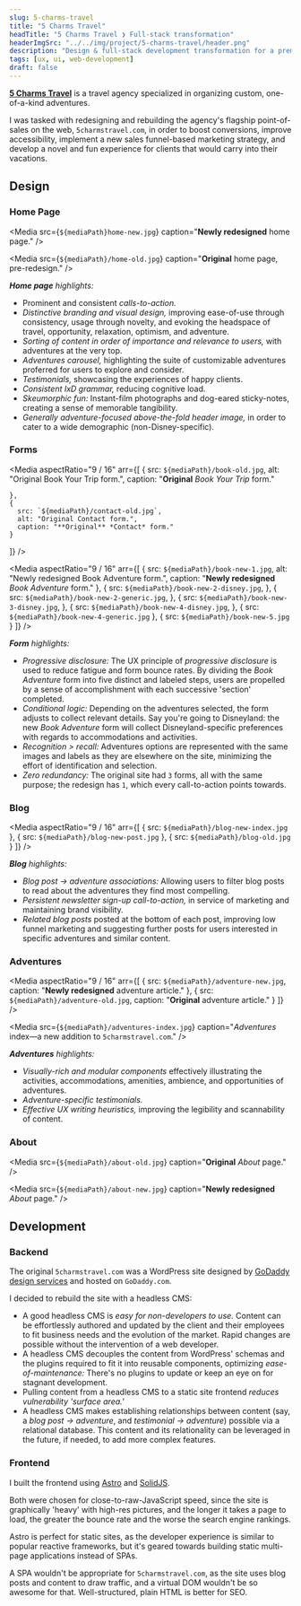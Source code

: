```yaml
---
slug: 5-charms-travel
title: "5 Charms Travel"
headTitle: "5 Charms Travel ❯ Full-stack transformation"
headerImgSrc: "../../img/project/5-charms-travel/header.png"
description: "Design & full-stack development transformation for a premier travel agency"
tags: [ux, ui, web-development]
draft: false
---
```



**[5 Charms Travel](https://5charmstravel.com)** is a travel agency specialized
in organizing custom, one-of-a-kind adventures.

I was tasked with redesigning and rebuilding the agency's flagship 
point-of-sales on the web, `5charmstravel.com`, in order to boost conversions, 
improve accessibility, implement a new sales funnel-based marketing strategy, 
and develop a novel and fun experience for clients that would carry into their 
vacations.

## Design

### Home Page

<Media
  src={`${mediaPath}home-new.jpg`}
  caption="**Newly redesigned** home page."
/>

<Media
  src={`${mediaPath}/home-old.jpg`}
  caption="**Original** home page, pre-redesign."
/>

***Home page*** *highlights:*

* Prominent and consistent *calls-to-action.*
* *Distinctive branding and visual design,* improving ease-of-use through
  consistency, usage through novelty, and evoking the headspace of travel,
  opportunity, relaxation, optimism, and adventure.
* *Sorting of content in order of importance and relevance to users,* with 
  adventures at the very top.
* *Adventures carousel,* highlighting the suite of customizable adventures 
  proferred for users to explore and consider.
* *Testimonials,* showcasing the experiences of happy clients.
* *Consistent IxD grammar,* reducing cognitive load.
* *Skeumorphic fun:* Instant-film photographs and dog-eared sticky-notes, 
  creating a sense of memorable tangibility.
* *Generally adventure-focused above-the-fold header image,* in order to cater 
  to a wide demographic (non-Disney-specific).

### Forms 

<Media
  aspectRatio="9 / 16"
  arr={[
    {
      src: `${mediaPath}/book-old.jpg`,
      alt: "Original Book Your Trip form.",
      caption: "**Original** *Book Your Trip* form."

    },
    {
      src: `${mediaPath}/contact-old.jpg`,
      alt: "Original Contact form.",
      caption: "**Original** *Contact* form."
    }
  ]}
/>

<Media
  aspectRatio="9 / 16"
  arr={[
    {
      src: `${mediaPath}/book-new-1.jpg`,
      alt: "Newly redesigned Book Adventure form.",
      caption: "**Newly redesigned** *Book Adventure* form."
    },
    {
      src: `${mediaPath}/book-new-2-disney.jpg`,
    },
    {
      src: `${mediaPath}/book-new-2-generic.jpg`,
    },
    {
      src: `${mediaPath}/book-new-3-disney.jpg`,
    },
    {
      src: `${mediaPath}/book-new-4-disney.jpg`,
    },
    {
      src: `${mediaPath}/book-new-4-generic.jpg`
    },
    {
      src: `${mediaPath}/book-new-5.jpg`
    }
  ]}
/>

***Form*** *highlights:*

* *Progressive disclosure:* The UX principle of *progressive disclosure* is used
  to reduce fatigue and form bounce rates. By dividing the *Book Adventure* form 
  into five distinct and labeled steps, users are propelled by a sense of
  accomplishment with each successive 'section' completed.
* *Conditional logic:* Depending on the adventures selected, the form adjusts to
  collect relevant details. Say you're going to Disneyland: the new *Book
  Adventure* form will collect Disneyland-specific
  preferences with regards to accommodations and activities.
* *Recognition > recall:* Adventures options are represented with the same
  images and labels as they are elsewhere on the site, minimizing the effort of
  identification and selection.
* *Zero redundancy:* The original site had `3` forms, all with the same purpose;
  the redesign has `1`, which every call-to-action points towards.

### Blog

<Media
  aspectRatio="9 / 16"
  arr={[
    {
      src: `${mediaPath}/blog-new-index.jpg`
    },
    {
      src: `${mediaPath}/blog-new-post.jpg`
    },
    {
      src: `${mediaPath}/blog-old.jpg`
    }
  ]}
/>

***Blog*** *highlights:*

* *Blog post → adventure associations:* Allowing users to filter blog posts to 
  read about the adventures they find most compelling.
* *Persistent newsletter sign-up call-to-action,* in service of marketing and 
  maintaining brand visibility.
* *Related blog posts* posted at the bottom of each post, improving low funnel
  marketing and suggesting further posts for users interested in specific
  adventures and similar content.

### Adventures

<Media
  aspectRatio="9 / 16"
  arr={[
    {
      src: `${mediaPath}/adventure-new.jpg`,
      caption: "**Newly redesigned** adventure article."
    },
    {
      src: `${mediaPath}/adventure-old.jpg`,
      caption: "**Original** adventure article."
    }
  ]}
/>

<Media
  src={`${mediaPath}/adventures-index.jpg`}
  caption="*Adventures* index—a new addition to `5charmstravel.com`."
/>

***Adventures*** *highlights:*

* *Visually-rich and modular components* effectively illustrating the 
  activities, accommodations, amenities, ambience, and opportunities of 
  adventures.
* *Adventure-specific testimonials.*
* *Effective UX writing heuristics,* improving the legibility and scannability
  of content.

### About 

<Media
  src={`${mediaPath}/about-old.jpg`}
  caption="**Original** *About* page."
/>

<Media
  src={`${mediaPath}/about-new.jpg`}
  caption="**Newly redesigned** *About* page."
/>

## Development

### Backend

The original `5charmstravel.com` was a WordPress site designed by 
[GoDaddy design services](https://www.godaddy.com/studio) and hosted on 
`GoDaddy.com`.

I decided to rebuild the site with a headless CMS:

* A good headless CMS is *easy for non-developers to use.* Content can be 
  effortlessly authored and updated by the client and their employees to fit
  business needs and the evolution of the market. Rapid changes are possible 
  without the intervention of a web developer.
* A headless CMS decouples the content from WordPress' schemas and the plugins
  required to fit it into reusable components, optimizing *ease-of-maintenance:*
  There's no plugins to update or keep an eye on for stagnant
  development.
* Pulling content from a headless CMS to a static site frontend *reduces
  vulnerability 'surface area.'*
* A headless CMS makes establishing relationships between content (say, a
  *blog post → adventure*, and *testimonial → adventure*) possible via a 
  relational database. This content and its relationality can be leveraged in 
  the future, if needed, to add more complex features.

### Frontend

I built the frontend using [Astro](https://astro.build) and
[SolidJS](https://solidjs.com).

Both were chosen for close-to-raw-JavaScript speed, since the site is
graphically 'heavy' with high-res pictures, and the longer it takes a page to 
load, the greater the bounce rate and the worse the search engine rankings.

Astro is perfect for static sites, as the developer experience is similar to 
popular reactive frameworks, but it's geared towards building static multi-page 
applications instead of SPAs. 

A SPA wouldn't be appropriate for
`5charmstravel.com`, as the site uses blog posts and content to draw traffic,
and a virtual DOM wouldn't be so awesome for that. Well-structured, plain HTML
is better for SEO.
